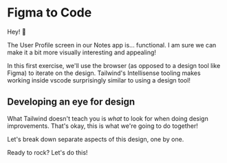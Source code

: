 # Figma to Code

<EpicVideo url="https://www.epicweb.dev/workshops/full-stack-foundations/styling/intro-to-styling" />

Hey! 🤙

The User Profile screen in our Notes app is... functional. I am sure we can make it a bit more visually interesting and appealing!

In this first exercise, we'll use the browser (as opposed to a design tool like Figma) to iterate on the design. Tailwind's Intellisense tooling makes working inside vscode surprisingly similar to using a design tool!

## Developing an eye for design

What Tailwind doesn't teach you is _what_ to look for when doing design improvements. That's okay, this is what we're going to do together!

Let's break down separate aspects of this design, one by one.

Ready to rock? Let's do this!
